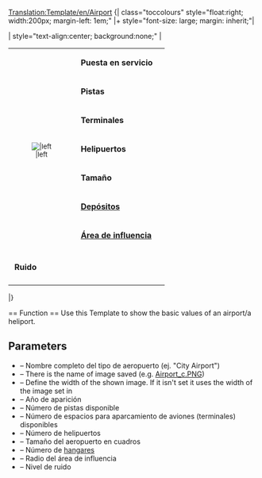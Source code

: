 <noinclude>[[Translation:Template/en/Airport]]</noinclude><noinclude>[[Category:es/Plantillas|{{PAGENAME}}]]</noinclude>
<noinclude></noinclude>{| class="toccolours" style="float:right; width:200px; margin-left: 1em;"
|+ style="font-size: large; margin: inherit;"|'''{{{Fullname}}}'''

| style="text-align:center; background:none;" |
{| class="toccolours"
|rowspan="8" style="text-align:center; font-size:smaller;"|[[Image:{{{image}}}|{{{imagewidth}}}|left]]
|&nbsp;'''Puesta en servicio''' || {{{Entry}}}
|-
|&nbsp;'''Pistas''' || {{{Runways}}}
|-
|&nbsp;'''Terminales''' || {{{Ramps}}}
|-
|&nbsp;'''Helipuertos''' || {{{Heli}}}
|-
|&nbsp;'''Tamaño''' || {{{size}}}
|-
|&nbsp;'''[[es/Manual/Depósitos|Depósitos]]''' || {{{hangars}}}
|-
|&nbsp;'''[[es/Manual/Área de influencia|Área de influencia]]''' || {{{catchment}}}
|-
|-
|&nbsp;'''Ruido''' || {{{noise}}}
|-
|}

|}

<noinclude>== Function ==
Use this Template to show the basic values of an airport/a heliport.
== Parameters ==
* {{{Fullname}}} – Nombre completo del tipo de aeropuerto (ej. "City Airport")
* {{{image}}} – There is the name of image saved (e.g. [[:File:en/Airport c.png|Airport_c.PNG]])
* {{{imagewidth}}} – Define the width of the shown image. If it isn't set it uses the width of the image set in {{{image}}}
* {{{Entry}}} – Año de aparición
* {{{Runways}}} – Número de pistas disponible
* {{{Ramps}}} – Número de espacios para aparcamiento de aviones (terminales) disponibles
* {{{Heli}}} – Número de helipuertos
* {{{size}}} – Tamaño del aeropuerto en cuadros
* {{{hangars}}} – Número de [[es/hangar|hangares]]
* {{{catchment}}} – Radio del área de influencia
* {{{noise}}} – Nivel de ruido</noinclude>
